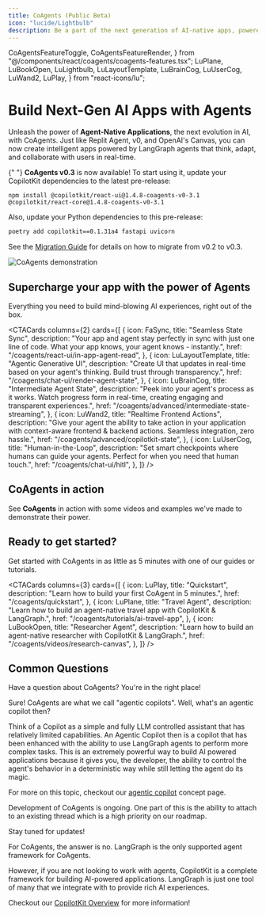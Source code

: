 ```yaml
---
title: CoAgents (Public Beta)
icon: "lucide/Lightbulb"
description: Be a part of the next generation of AI-native apps, powered by CopilotKit & LangGraph.
---
```


  CoAgentsFeatureToggle,
  CoAgentsFeatureRender,
} from "@/components/react/coagents/coagents-features.tsx";
  LuPlane,
  LuBookOpen,
  LuLightbulb,
  LuLayoutTemplate,
  LuBrainCog,
  LuUserCog,
  LuWand2,
  LuPlay,
} from "react-icons/lu";

# Build Next-Gen AI Apps with Agents

Unleash the power of **Agent-Native Applications**, the next evolution in AI, with CoAgents. Just like Replit Agent, v0, and OpenAI's Canvas, you can now create intelligent apps powered by LangGraph agents that think, adapt, and collaborate with users in real-time.

<Callout>

{" "}
<strong>CoAgents v0.3</strong> is now available! To start using it, update your
CopilotKit dependencies to the latest pre-release:

```package-install
npm install @copilotkit/react-ui@1.4.8-coagents-v0-3.1 @copilotkit/react-core@1.4.8-coagents-v0-3.1
```

Also, update your Python dependencies to this pre-release:

```bash
poetry add copilotkit==0.1.31a4 fastapi uvicorn
```

See the [Migration Guide](/coagents/troubleshooting/migrate-from-v0.2-to-v0.3) for details on how to migrate from v0.2 to v0.3.

</Callout>

<Frame className="mt-0 mb-6">
  <img
    src="/images/CoAgents.gif"
    alt="CoAgents demonstration"
    className="w-auto"
  />
</Frame>

## Supercharge your app with the power of Agents

Everything you need to build mind-blowing AI experiences, right out of the box.

<CTACards
  columns={2}
  cards={[
    {
      icon: FaSync,
      title: "Seamless State Sync",
      description:
        "Your app and agent stay perfectly in sync with just one line of code. What your app knows, your agent knows - instantly.",
      href: "/coagents/react-ui/in-app-agent-read",
    },
    {
      icon: LuLayoutTemplate,
      title: "Agentic Generative UI",
      description:
        "Create UI that updates in real-time based on your agent's thinking. Build trust through transparency.",
      href: "/coagents/chat-ui/render-agent-state",
    },
    {
      icon: LuBrainCog,
      title: "Intermediate Agent State",
      description:
        "Peek into your agent's process as it works. Watch progress form in real-time, creating engaging and transparent experiences.",
      href: "/coagents/advanced/intermediate-state-streaming",
    },
    {
      icon: LuWand2,
      title: "Realtime Frontend Actions",
      description:
        "Give your agent the ability to take action in your application with context-aware frontend & backend actions. Seamless integration, zero hassle.",
      href: "/coagents/advanced/copilotkit-state",
    },
    {
      icon: LuUserCog,
      title: "Human-in-the-Loop",
      description:
        "Set smart checkpoints where humans can guide your agents. Perfect for when you need that human touch.",
      href: "/coagents/chat-ui/hitl",
    },
  ]}
/>

## CoAgents in action

See **CoAgents** in action with some videos and examples we've made to demonstrate their power.

<ExamplesCarousel examples={CoAgentsExamples} />

## Ready to get started?

Get started with CoAgents in as little as 5 minutes with one of our guides or tutorials.

<CTACards
  columns={3}
  cards={[
    {
      icon: LuPlay,
      title: "Quickstart",
      description: "Learn how to build your first CoAgent in 5 minutes.",
      href: "/coagents/quickstart",
    },
    {
      icon: LuPlane,
      title: "Travel Agent",
      description:
        "Learn how to build an agent-native travel app with CopilotKit & LangGraph.",
      href: "/coagents/tutorials/ai-travel-app",
    },
    {
      icon: LuBookOpen,
      title: "Researcher Agent",
      description:
        "Learn how to build an agent-native researcher with CopilotKit & LangGraph.",
      href: "/coagents/videos/research-canvas",
    },
  ]}
/>

## Common Questions

Have a question about CoAgents? You're in the right place!

<Accordions>
<Accordion title="Can you explain what a CoAgent is in more detail?">
Sure! CoAgents are what we call "agentic copilots". Well, what's an agentic copilot then?

Think of a Copilot as a simple and fully LLM controlled assistant that has relatively limited capabilities. An Agentic Copilot then is a copilot
that has been enhanced with the ability to use LangGraph agents to perform more complex tasks. This is an extremely powerful way to build AI
powered applications because it gives you, the developer, the ability to control the agent's behavior in a deterministic way while still letting
the agent do its magic.

For more on this topic, checkout our [agentic copilot](/coagents/concepts/agentic-copilots) concept page.

</Accordion>
<Accordion title="Can I attach to an existing thread?">
Development of CoAgents is ongoing. One part of this is the ability to attach to an existing thread which is a high priority on our roadmap.

Stay tuned for updates!

</Accordion>
<Accordion title="Can I use CopilotKit without LangGraph?">
For CoAgents, the answer is no. LangGraph is the only supported agent framework for CoAgents.

However, if you are not looking to work with agents, CopilotKit is a complete framework for building AI-powered applications. LangGraph is just one tool of many that we integrate with to provide
rich AI experiences.

Checkout our [CopilotKit Overview](/) for more information!

</Accordion>
</Accordions>
